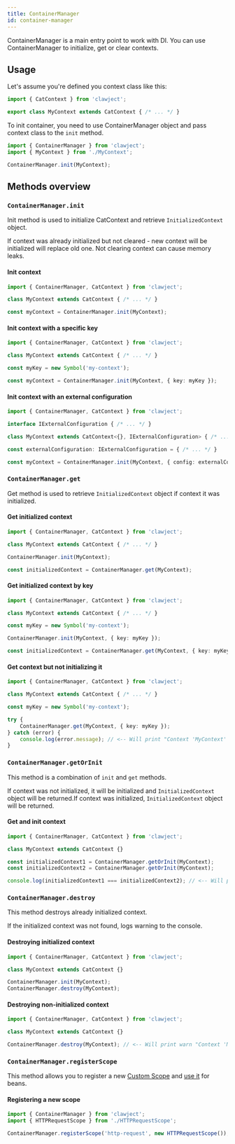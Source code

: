 ```yaml
---
title: ContainerManager
id: container-manager
---
```


ContainerManager is a main entry point to work with DI.
You can use ContainerManager to initialize, get or clear contexts.

## Usage
Let's assume you're defined you context class like this:

```ts title="MyContext.ts"
import { CatContext } from 'clawject';

export class MyContext extends CatContext { /* ... */ }
```

To init container, you need to use ContainerManager object and pass context class to the `init` method.

```ts title="main.ts"
import { ContainerManager } from 'clawject';
import { MyContext } from './MyContext';

ContainerManager.init(MyContext);
```

## Methods overview

### `ContainerManager.init`
Init method is used to initialize CatContext and retrieve `InitializedContext` object.

If context was already initialized but not cleared - new context will be initialized will replace old one.
Not clearing context can cause memory leaks.

#### Init context

```ts
import { ContainerManager, CatContext } from 'clawject';

class MyContext extends CatContext { /* ... */ }

const myContext = ContainerManager.init(MyContext);
```

#### Init context with a specific key

```ts
import { ContainerManager, CatContext } from 'clawject';

class MyContext extends CatContext { /* ... */ }

const myKey = new Symbol('my-context');

const myContext = ContainerManager.init(MyContext, { key: myKey });
```

#### Init context with an external configuration

```ts
import { ContainerManager, CatContext } from 'clawject';

interface IExternalConfiguration { /* ... */ }

class MyContext extends CatContext<{}, IExternalConfiguration> { /* ... */ }

const externalConfiguration: IExternalConfiguration = { /* ... */ }

const myContext = ContainerManager.init(MyContext, { config: externalConfiguration });
```

### `ContainerManager.get`
Get method is used to retrieve `InitializedContext` object if context it was initialized.

#### Get initialized context

```ts
import { ContainerManager, CatContext } from 'clawject';

class MyContext extends CatContext { /* ... */ }

ContainerManager.init(MyContext);

const initializedContext = ContainerManager.get(MyContext);
```

#### Get initialized context by key

```ts
import { ContainerManager, CatContext } from 'clawject';

class MyContext extends CatContext { /* ... */ }

const myKey = new Symbol('my-context');

ContainerManager.init(MyContext, { key: myKey });

const initializedContext = ContainerManager.get(MyContext, { key: myKey });
```

#### Get context but not initializing it

```ts
import { ContainerManager, CatContext } from 'clawject';

class MyContext extends CatContext { /* ... */ }

const myKey = new Symbol('my-context');

try {
    ContainerManager.get(MyContext, { key: myKey });
} catch (error) {
    console.log(error.message); // <-- Will print "Context 'MyContext' with key 'Symbol(my-context)' is not initialized"
}
```

### `ContainerManager.getOrInit`
This method is a combination of `init` and `get` methods.

If context was not initialized, it will be initialized and `InitializedContext` object will be returned.If context was initialized, `InitializedContext` object will be returned.

#### Get and init context

```ts
import { ContainerManager, CatContext } from 'clawject';

class MyContext extends CatContext {}

const initializedContext1 = ContainerManager.getOrInit(MyContext);
const initializedContext2 = ContainerManager.getOrInit(MyContext);

console.log(initializedContext1 === initializedContext2); // <-- Will print "true"
```


### `ContainerManager.destroy`
This method destroys already initialized context.

If the initialized context was not found, logs warning to the console.

#### Destroying initialized context

```ts
import { ContainerManager, CatContext } from 'clawject';

class MyContext extends CatContext {}

ContainerManager.init(MyContext);
ContainerManager.destroy(MyContext);
```

#### Destroying non-initialized context

```ts
import { ContainerManager, CatContext } from 'clawject';

class MyContext extends CatContext {}

ContainerManager.destroy(MyContext); // <-- Will print warn "Context 'MyContext' not found when trying to destroy it"
```

### `ContainerManager.registerScope`

This method allows you to register a new [Custom Scope](/docs/17-custom-scopes.mdx) and [use it](/docs/12-scope.mdx) for beans.

#### Registering a new scope

```ts
import { ContainerManager } from 'clawject';
import { HTTPRequestScope } from './HTTPRequestScope';

ContainerManager.registerScope('http-request', new HTTPRequestScope());
```
